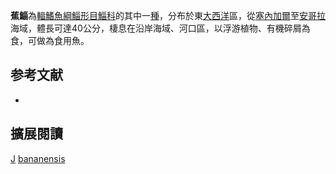 {{Speciesbox 
| status = NE
| status_system = IUCN3.1
| status_ref = 
| taxon = Mugil bananensis
| authority =  [[Pellegrin|Pellegrin]], 1927
| synonyms = *''Liza bananensis''<br /><small>Pellegrin, 1927</small>
*''Myxus bananensis''<br /><small>Pellegrin, 1927</small>
}}
'''蕉鯔'''為[[輻鰭魚綱|輻鰭魚綱]][[鯔形目|鯔形目]][[鯔科|鯔科]]的其中一[[種|種]]，分布於東[[大西洋|大西洋]]區，從[[塞內加爾|塞內加爾]]至[[安哥拉|安哥拉]]海域，體長可達40公分，棲息在沿岸海域、河口區，以浮游植物、有機碎屑為食，可做為食用魚。

== 参考文献 ==
{{reflist}}
*{{FishBase_species|genus=Mugil|species=bananensis|year=2012|month=7}}

== 擴展閱讀 == 
{{refbegin}}
{{wikispecies-inline|Mugil bananensis|蕉鯔}}
{{refend}}
{{Taxonbar|from=Q3757623}}

[[Category:食用魚|J]]
[[Category:鯔屬|bananensis]]